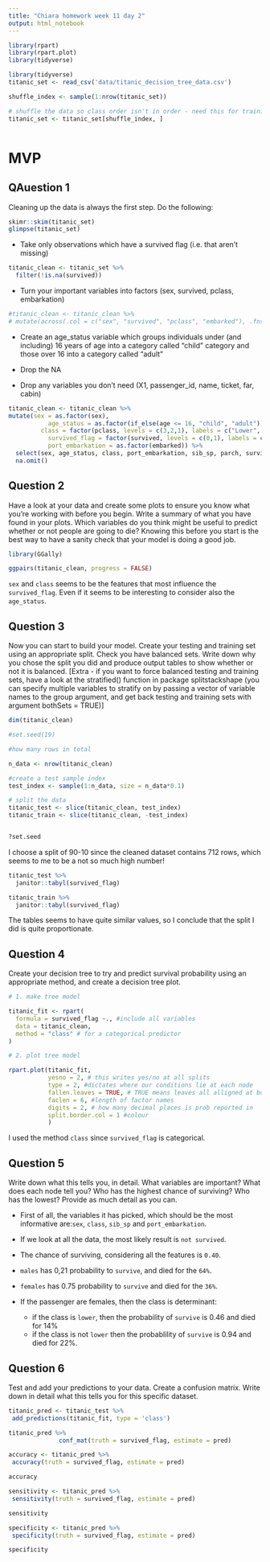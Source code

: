 ```yaml
---
title: "Chiara homework week 11 day 2"
output: html_notebook
---
```



```r
library(rpart)
library(rpart.plot)
library(tidyverse)

library(tidyverse)
titanic_set <- read_csv('data/titanic_decision_tree_data.csv')

shuffle_index <- sample(1:nrow(titanic_set))

# shuffle the data so class order isn't in order - need this for training/testing split later on 
titanic_set <- titanic_set[shuffle_index, ]



```


# MVP

## QAuestion 1

Cleaning up the data is always the first step. Do the following:

  

```r
skimr::skim(titanic_set)
glimpse(titanic_set)
```


-  Take only observations which have a survived flag (i.e. that aren’t missing)

```r
titanic_clean <- titanic_set %>% 
  filter(!is.na(survived))
```
  

-  Turn your important variables into factors (sex, survived, pclass, embarkation)

```r
#titanic_clean <- titanic_clean %>% 
# mutate(across(.col = c("sex", "survived", "pclass", "embarked"), .fns = ~as.factor(.x)))
```



  -  Create an age_status variable which groups individuals under (and including) 16 years of age into a category called “child” category and those over 16 into a category called “adult”
  
  -  Drop the NA
  -  Drop any variables you don’t need (X1, passenger_id, name, ticket, far, cabin)



```r
titanic_clean <- titanic_clean %>% 
mutate(sex = as.factor(sex), 
           age_status = as.factor(if_else(age <= 16, "child", "adult")),  # the NAS?????
         class = factor(pclass, levels = c(3,2,1), labels = c("Lower", "Middle", "Upper")), 
           survived_flag = factor(survived, levels = c(0,1), labels = c("No", "Yes")), 
           port_embarkation = as.factor(embarked)) %>%
  select(sex, age_status, class, port_embarkation, sib_sp, parch, survived_flag) %>%
  na.omit()
```


## Question 2


Have a look at your data and create some plots to ensure you know what you’re working with before you begin. Write a summary of what you have found in your plots. Which variables do you think might be useful to predict whether or not people are going to die? Knowing this before you start is the best way to have a sanity check that your model is doing a good job.

```r
library(GGally)
```


```r
ggpairs(titanic_clean, progress = FALSE)
```

`sex` and `class` seems to be the features that most influence the `survived_flag`. Even if it seems to be interesting to consider also the `age_status`.



## Question 3

Now you can start to build your model. Create your testing and training set using an appropriate split. Check you have balanced sets. Write down why you chose the split you did and produce output tables to show whether or not it is balanced. [Extra - if you want to force balanced testing and training sets, have a look at the stratified() function in package splitstackshape (you can specify multiple variables to stratify on by passing a vector of variable names to the group argument, and get back testing and training sets with argument bothSets = TRUE)]


```r
dim(titanic_clean)
```



```r
#set.seed(19)

#how many rows in total

n_data <- nrow(titanic_clean)

#create a test sample index
test_index <- sample(1:n_data, size = n_data*0.1)

# split the data
titanic_test <- slice(titanic_clean, test_index)
titanic_train <- slice(titanic_clean, -test_index)


?set.seed
```



I choose a split of 90-10 since the cleaned dataset contains 712 rows, which seems to me to be a not so much high number!



```r
titanic_test %>% 
  janitor::tabyl(survived_flag)
```
```r
titanic_train %>% 
  janitor::tabyl(survived_flag)
```

The tables seems to have quite similar values, so I conclude that the split I did is quite proportionate.



## Question 4

Create your decision tree to try and predict survival probability using an appropriate method, and create a decision tree plot.

```r
# 1. make tree model

titanic_fit <- rpart(
  formula = survived_flag ~., #include all variables
  data = titanic_clean,
  method = "class" # for a categorical predictor
)

# 2. plot tree model

rpart.plot(titanic_fit,
           yesno = 2, # this writes yes/no at all splits
           type = 2, #dictates where our conditions lie at each node
           fallen.leaves = TRUE, # TRUE means leaves all alligned at bottom
           faclen = 6, #length of factor names
           digits = 2, # how many decimal places is prob reported in
           split.border.col = 1 #colour 
           )

```

I used the method `class` since `survived_flag` is categorical.

## Question 5

Write down what this tells you, in detail. What variables are important? What does each node tell you? Who has the highest chance of surviving? Who has the lowest? Provide as much detail as you can.


- First of all, the variables it has picked, which should be the most informative are:`sex`, `class`, `sib_sp` and `port_embarkation`.

- If we look at all the data, the most likely result is `not survived`.

- The chance of surviving, considering all the features is `0.40`.

- `males` has 0,21 probability to `survive`, and died for the `64%`.

- `females` has 0.75 probability to `survive` and died for the `36%`.

- If the passenger are females, then the class is determinant: 

  - if the class is `lower`, then the probability of `survive` is 0.46 and died for 14%
  - if the class is not `lower` then the probablility of `survive` is 0.94 and died for 22%.

## Question 6

Test and add your predictions to your data. Create a confusion matrix. Write down in detail what this tells you for this specific dataset.


```r
titanic_pred <- titanic_test %>% 
 add_predictions(titanic_fit, type = 'class')
```



```r
titanic_pred %>%
              conf_mat(truth = survived_flag, estimate = pred)
```


```r
accuracy <- titanic_pred %>%
 accuracy(truth = survived_flag, estimate = pred)

accuracy 
```



```r
sensitivity <- titanic_pred %>%
 sensitivity(truth = survived_flag, estimate = pred)

sensitivity 
```


```r
specificity <- titanic_pred %>%
 specificity(truth = survived_flag, estimate = pred)

specificity 
```

















































































